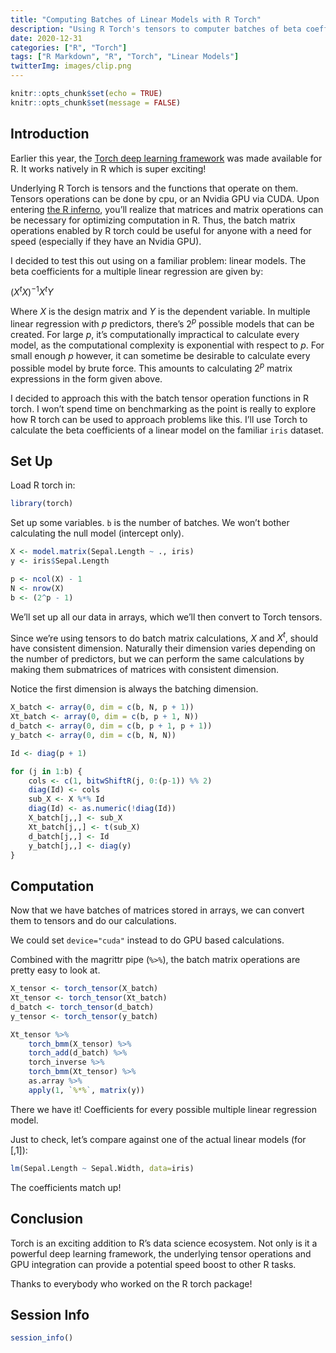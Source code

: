 ```yaml
---
title: "Computing Batches of Linear Models with R Torch"
description: "Using R Torch's tensors to computer batches of beta coefficients"
date: 2020-12-31
categories: ["R", "Torch"]
tags: ["R Markdown", "R", "Torch", "Linear Models"]
twitterImg: images/clip.png
---
```


```r
knitr::opts_chunk$set(echo = TRUE)
knitr::opts_chunk$set(message = FALSE)
```

## Introduction

Earlier this year, the [Torch deep learning framework](https://blog.rstudio.com/2020/09/29/torch/) was made available for R. It works natively in R which is super exciting!

Underlying R Torch is tensors and the functions that operate on them. Tensors operations can be done by cpu, or an Nvidia GPU via CUDA. Upon entering [the R inferno](https://blog.rstudio.com/2020/09/29/torch/), you'll realize that matrices and matrix operations can be necessary for optimizing computation in R. Thus, the batch matrix operations enabled by R torch could be useful for anyone with a need for speed (especially if they have an Nvidia GPU).

I decided to test this out using on a familiar problem: linear models. The beta coefficients for a multiple linear regression are given by:

$(X^tX)^{-1}X^tY$

Where $X$ is the design matrix and $Y$ is the dependent variable. In multiple linear regression with $p$ predictors, there's $2^p$ possible models that can be created. For large $p$, it's computationally impractical to calculate every model, as the computational complexity is exponential with respect to $p$. For small enough $p$ however, it can sometime be desirable to calculate every possible model by brute force. This amounts to calculating $2^p$ matrix expressions in the form given above.

I decided to approach this with the batch tensor operation functions in R torch. I won't spend time on benchmarking as the point is really to explore how R torch can be used to approach problems like this. I'll use Torch to calculate the beta coefficients of a linear model on the familiar `iris` dataset.

## Set Up

Load R torch in:

```r
library(torch)
```
Set up some variables. `b` is the number of batches. We won't bother calculating the null model (intercept only). 

```r
X <- model.matrix(Sepal.Length ~ ., iris)
y <- iris$Sepal.Length

p <- ncol(X) - 1
N <- nrow(X)
b <- (2^p - 1)
```

We'll set up all our data in arrays, which we'll then convert to Torch tensors. 

Since we're using tensors to do batch matrix calculations, $X$ and $X^t$, should have consistent dimension. Naturally their dimension varies depending on the number of predictors, but we can perform the same calculations by making them submatrices of matrices with consistent dimension.

Notice the first dimension is always the batching dimension. 

```r
X_batch <- array(0, dim = c(b, N, p + 1))
Xt_batch <- array(0, dim = c(b, p + 1, N))
d_batch <- array(0, dim = c(b, p + 1, p + 1))
y_batch <- array(0, dim = c(b, N, N))

Id <- diag(p + 1)

for (j in 1:b) {
    cols <- c(1, bitwShiftR(j, 0:(p-1)) %% 2)
    diag(Id) <- cols
    sub_X <- X %*% Id
    diag(Id) <- as.numeric(!diag(Id))
    X_batch[j,,] <- sub_X
    Xt_batch[j,,] <- t(sub_X)
    d_batch[j,,] <- Id
    y_batch[j,,] <- diag(y)
}

```

## Computation

Now that we have batches of matrices stored in arrays, we can convert them to tensors and do our calculations.

We could set `device="cuda"` instead to do GPU based calculations.

Combined with the magrittr pipe (`%>%`), the batch matrix operations are pretty easy to look at. 

```r
X_tensor <- torch_tensor(X_batch)
Xt_tensor <- torch_tensor(Xt_batch)
d_batch <- torch_tensor(d_batch)
y_tensor <- torch_tensor(y_batch)

Xt_tensor %>%
    torch_bmm(X_tensor) %>%
    torch_add(d_batch) %>%
    torch_inverse %>%
    torch_bmm(Xt_tensor) %>%
    as.array %>%
    apply(1, `%*%`, matrix(y))

```
There we have it! Coefficients for every possible multiple linear regression model.

Just to check, let's compare against one of the actual linear models (for [,1]):

```r
lm(Sepal.Length ~ Sepal.Width, data=iris)
```
The coefficients match up!

## Conclusion

Torch is an exciting addition to R's data science ecosystem. Not only is it a powerful deep learning framework, the underlying tensor operations and GPU integration can provide a potential speed boost to other R tasks.

Thanks to everybody who worked on the R torch package!

## Session Info

```r
session_info()
```

